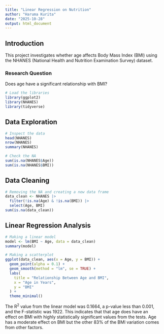 ---
title: "Linear Regression on Nutrition"
author: "Haruma Kurita"
date: "2025-10-28"
output: html_document
---

## Introduction

This project investigates whether age affects Body Mass Index (BMI) using the NHANES (National Health and Nutrition Examination Survey) dataset.

### Research Question
Does age have a significant relationship with BMI?
```{r}
# Load the libraries
library(ggplot2)
library(NHANES)
library(tidyverse)
```

## Data Exploration
```{r}
# Inspect the data
head(NHANES)
nrow(NHANES)
summary(NHANES)

# Check the NA
sum(is.na(NHANES$Age))
sum(is.na(NHANES$BMI))
```

## Data Cleaning
```{r}
# Removing the NA and creating a new data frame
data_clean <- NHANES |> 
  filter(!is.na(Age) & !is.na(BMI)) |> 
  select(Age, BMI)
sum(is.na(data_clean))
```

## Linear Regression Analysis
```{r}
# Making a linear model
model <- lm(BMI ~ Age, data = data_clean)
summary(model)

# Making a scatterplot
ggplot(data_clean, aes(x = Age, y = BMI)) +
  geom_point(alpha = 0.1) +
  geom_smooth(method = "lm", se = TRUE) +
  labs(
    title = "Relationship Between Age and BMI",
    x = "Age in Years",
    y = "BMI"
  ) +
  theme_minimal()
```

The R^2^ value from the linear model was 0.1664, a p-value less than 0.001, and the F-statistic was 1922. This indicates that that age does have an effect on BMI with highly statistically significant values from the tests. Age has a moderate effect on BMI but the other 83% of the BMI variation comes from other factors.
